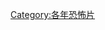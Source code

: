 {{Year by category
|m=2
|c=0
|d=1
|y=2
|cat=恐怖片
|sortkey=恐怖
|parent=2012年電影作品
|subcat=2010年代恐怖片
}}

[[Category:各年恐怖片|Category:各年恐怖片]]